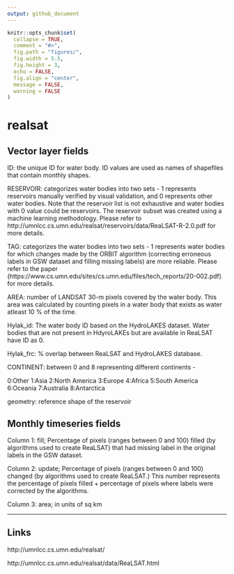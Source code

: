 ```yaml
---
output: github_document
---
```


<!-- README.md is generated from README.Rmd. Please edit that file -->

```r
knitr::opts_chunk$set(
  collapse = TRUE,
  comment = "#>", 
  fig.path = "figures/",
  fig.width = 5.5, 
  fig.height = 3,
  echo = FALSE, 
  fig.align = "center", 
  message = FALSE, 
  warning = FALSE
)
```

# realsat

## Vector layer fields

ID: the unique ID for water body. ID values are used as names of shapefiles that contain monthly shapes.

RESERVOIR: categorizes water bodies into two sets - 1 represents reservoirs manually verified by visual validation, and 0 represents other water bodies. Note that the reservoir list is not exhaustive and water bodies with 0 value could be reservoirs. The reservoir subset was created using a machine learning methodology. Please refer to http://umnlcc.cs.umn.edu/realsat/reservoirs/data/ReaLSAT-R-2.0.pdf for more details.

TAG: categorizes the water bodies into two sets - 1 represents water bodies for which changes made by the ORBIT algorithm (correcting erroneous labels in GSW dataset and filling missing labels) are more reliable. Please refer to the paper (https://www.cs.umn.edu/sites/cs.umn.edu/files/tech_reports/20-002.pdf) for more details.

AREA: number of LANDSAT 30-m pixels covered by the water body. This area was calculated by counting pixels in a water body that exists as water atleast 10 % of the time.

Hylak_id: The water body ID based on the HydroLAKES dataset. Water bodies that are not present in HdyroLAKEs but are available in ReaLSAT have ID as 0.

Hylak_frc: % overlap between ReaLSAT and HydroLAKES database.

CONTINENT: between 0 and 8 representing different continents -

0:Other 1:Asia 2:North America 3:Europe 4:Africa 5:South America 6:Oceania 7:Australia 8:Antarctica

geometry: reference shape of the reservoir


## Monthly timeseries fields

Column 1: fill; Percentage of pixels (ranges between 0 and 100) filled (by algorithms used to create ReaLSAT) that had missing label in the original labels in the GSW dataset.

Column 2: update; Percentage of pixels (ranges between 0 and 100) changed (by algorithms used to create ReaLSAT.) This number represents the percentage of pixels filled + percentage of pixels where labels were corrected by the algorithms.

Column 3: area; in units of sq km

---

## Links

http://umnlcc.cs.umn.edu/realsat/

http://umnlcc.cs.umn.edu/realsat/data/ReaLSAT.html
